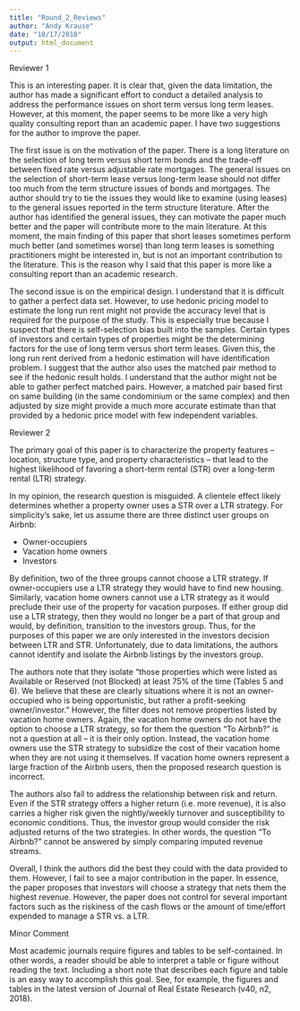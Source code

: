 ```yaml
---
title: "Round_2_Reviews"
author: "Andy Krause"
date: "10/17/2018"
output: html_document
---
```


Reviewer 1

This is an interesting paper. It is clear that, given the data limitation, the author has made a significant effort to conduct a detailed analysis to address the performance issues on short term versus long term leases. However, at this moment, the paper seems to be more like a very high quality consulting report than an academic paper. I have two suggestions for the author to improve the paper.

The first issue is on the motivation of the paper. There is a long literature on the selection of long term versus short term bonds and the trade-off between fixed rate versus adjustable rate mortgages. The general issues on the selection of short-term lease versus long-term lease should not differ too much from the term structure issues of bonds and mortgages. The author should try to tie the issues they would like to examine (using leases) to the general issues reported in the term structure literature. After the author has identified the general issues, they can motivate the paper much better and the paper will contribute more to the main literature. At this moment, the main finding of this paper that short leases sometimes perform much better (and sometimes worse) than long term leases is something practitioners might be interested in, but is not an important contribution to the literature. This is the reason why I said that this paper is more like a consulting report than an academic research.

The second issue is on the empirical design. I understand that it is difficult to gather a perfect data set. However, to use hedonic pricing model to estimate the long run rent might not provide the accuracy level that is required for the purpose of the study. This is especially true because I suspect that there is self-selection bias built into the samples.  Certain types of investors and certain types of properties might be the determining factors for the use of long term versus short term leases. Given this, the long run rent derived from a hedonic estimation will have identification problem. I suggest that the author also uses the matched pair method to see if the hedonic result holds. I understand that the author might not be able to gather perfect matched pairs. However, a matched pair based first on same building (in the same condominium or the same complex) and then adjusted by size might provide a much more accurate estimate than that provided by a hedonic price model with few independent variables.

Reviewer 2

The primary goal of this paper is to characterize the property features – location, structure type, and property characteristics – that lead to the highest likelihood of favoring a short-term rental (STR) over a long-term rental (LTR) strategy.
 
In my opinion, the research question is misguided. A clientele effect likely determines whether a property owner uses a STR over a LTR strategy. For simplicity’s sake, let us assume there are three distinct user groups on Airbnb:

- Owner-occupiers
- Vacation home owners
- Investors

By definition, two of the three groups cannot choose a LTR strategy. If owner-occupiers use a LTR strategy they would have to find new housing. Similarly, vacation home owners cannot use a LTR strategy as it would preclude their use of the property for vacation purposes. If either group did use a LTR strategy, then they would no longer be a part of that group and would, by definition, transition to the investors group. Thus, for the purposes of this paper we are only interested in the investors decision between LTR and STR. Unfortunately, due to data limitations, the authors cannot identify and isolate the Airbnb listings by the investors group.

The authors note that they isolate “those properties which were listed as Available or Reserved (not Blocked) at least 75% of the time (Tables 5 and 6). We believe that these are clearly situations where it is not an owner-occupied who is being opportunistic, but rather a profit-seeking owner/investor.” However, the filter does not remove properties listed by vacation home owners. Again, the vacation home owners do not have the option to choose a LTR strategy, so for them the question “To Airbnb?” is not a question at all – it is their only option. Instead, the vacation home owners use the STR strategy to subsidize the cost of their vacation home when they are not using it themselves. If vacation home owners represent a large fraction of the Airbnb users, then the proposed research question is incorrect.

The authors also fail to address the relationship between risk and return. Even if the STR strategy offers a higher return (i.e. more revenue), it is also carries a higher risk given the nightly/weekly turnover and susceptibility to economic conditions. Thus, the investor group would consider the risk adjusted returns of the two strategies. In other words, the question “To Airbnb?” cannot be answered by simply comparing imputed revenue streams.

Overall, I think the authors did the best they could with the data provided to them. However, I fail to see a major contribution in the paper. In essence, the paper proposes that investors will choose a strategy that nets them the highest revenue. However, the paper does not control for several important factors such as the riskiness of the cash flows or the amount of time/effort expended to manage a STR vs. a LTR.

Minor Comment

Most academic journals require figures and tables to be self-contained. In other words, a reader should be able to interpret a table or figure without reading the text. Including a short note that describes each figure and table is an easy way to accomplish this goal. See, for example, the figures and tables in the latest version of Journal of Real Estate Research (v40, n2, 2018).